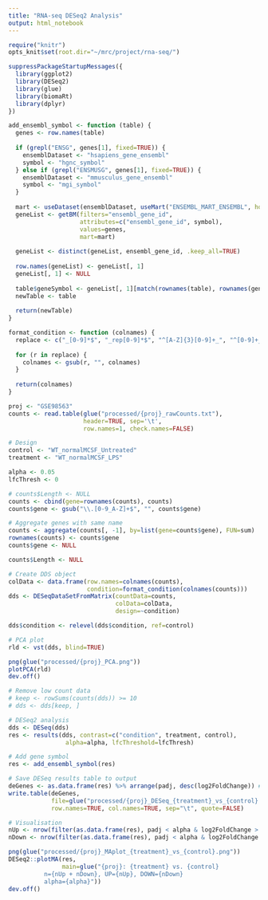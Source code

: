 ```yaml
---
title: "RNA-seq DESeq2 Analysis"
output: html_notebook
---
```


```r
require("knitr")
opts_knit$set(root.dir="~/mrc/project/rna-seq/")
```

```r
suppressPackageStartupMessages({
  library(ggplot2)
  library(DESeq2)
  library(glue)
  library(biomaRt)
  library(dplyr)
})
```

```r
add_ensembl_symbol <- function (table) {
  genes <- row.names(table)
  
  if (grepl("ENSG", genes[1], fixed=TRUE)) {
    ensemblDataset <- "hsapiens_gene_ensembl"
    symbol <- "hgnc_symbol"
  } else if (grepl("ENSMUSG", genes[1], fixed=TRUE)) {
    ensemblDataset <- "mmusculus_gene_ensembl"
    symbol <- "mgi_symbol"
  }
  
  mart <- useDataset(ensemblDataset, useMart("ENSEMBL_MART_ENSEMBL", host="http://www.ensembl.org"))
  geneList <- getBM(filters="ensembl_gene_id",
                    attributes=c("ensembl_gene_id", symbol),
                    values=genes,
                    mart=mart)
  
  geneList <- distinct(geneList, ensembl_gene_id, .keep_all=TRUE)
  
  row.names(geneList) <- geneList[, 1]
  geneList[, 1] <- NULL
  
  table$geneSymbol <- geneList[, 1][match(rownames(table), rownames(geneList))]
  newTable <- table
  
  return(newTable)
}

format_condition <- function (colnames) {
  replace <- c("_[0-9]*$", "_rep[0-9]*$", "^[A-Z]{3}[0-9]+_", "^[0-9]+_")
  
  for (r in replace) {
    colnames <- gsub(r, "", colnames)
  }
  
  return(colnames)
}
```

```r
proj <- "GSE98563"
counts <- read.table(glue("processed/{proj}_rawCounts.txt"),
                     header=TRUE, sep='\t',
                     row.names=1, check.names=FALSE)

# Design 
control <- "WT_normalMCSF_Untreated"
treatment <- "WT_normalMCSF_LPS"

alpha <- 0.05
lfcThresh <- 0

# counts$Length <- NULL
counts <- cbind(gene=rownames(counts), counts)
counts$gene <- gsub("\\.[0-9_A-Z]+$", "", counts$gene)

# Aggregate genes with same name
counts <- aggregate(counts[, -1], by=list(gene=counts$gene), FUN=sum)
rownames(counts) <- counts$gene
counts$gene <- NULL

counts$Length <- NULL
```

```r
# Create DDS object
colData <- data.frame(row.names=colnames(counts),
                      condition=format_condition(colnames(counts)))
dds <- DESeqDataSetFromMatrix(countData=counts,
                              colData=colData,
                              design=~condition)

dds$condition <- relevel(dds$condition, ref=control)

# PCA plot
rld <- vst(dds, blind=TRUE)

png(glue("processed/{proj}_PCA.png"))
plotPCA(rld)
dev.off()

# Remove low count data
# keep <- rowSums(counts(dds)) >= 10
# dds <- dds[keep, ]

# DESeq2 analysis
dds <- DESeq(dds)
res <- results(dds, contrast=c("condition", treatment, control),
                alpha=alpha, lfcThreshold=lfcThresh)

# Add gene symbol
res <- add_ensembl_symbol(res)

# Save DESeq results table to output
deGenes <- as.data.frame(res) %>% arrange(padj, desc(log2FoldChange)) # order by adjusted p-value and FC
write.table(deGenes,
            file=glue("processed/{proj}_DESeq_{treatment}_vs_{control}.txt"),
            row.names=TRUE, col.names=TRUE, sep="\t", quote=FALSE)

# Visualisation
nUp <- nrow(filter(as.data.frame(res), padj < alpha & log2FoldChange > 0))
nDown <- nrow(filter(as.data.frame(res), padj < alpha & log2FoldChange < 0))

png(glue("processed/{proj}_MAplot_{treatment}_vs_{control}.png"))
DESeq2::plotMA(res, 
               main=glue("{proj}: {treatment} vs. {control}
          n={nUp + nDown}, UP={nUp}, DOWN={nDown}
          alpha={alpha}"))
dev.off()
```

